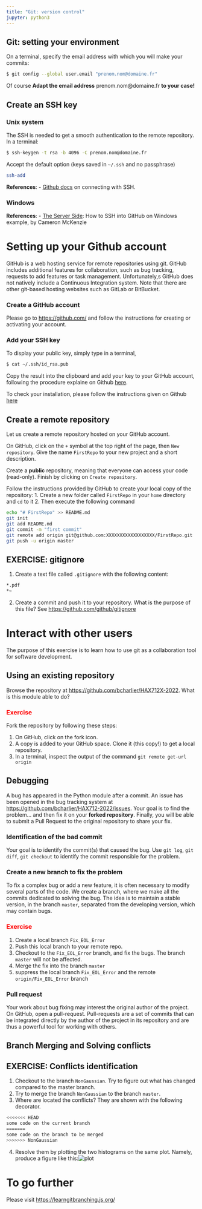 ```yaml
---
title: "Git: version control"
jupyter: python3
---
```


## Git: setting your environment

On a terminal, specify the email address with which you will make your commits:
```bash
$ git config --global user.email "prenom.nom@domaine.fr"
```
Of course **Adapt the email address** prenom.nom@domaine.fr **to your case!**

## Create an SSH key

### Unix system

The SSH is needed to get a smooth authentication to the remote repository. In a terminal:
```bash
$ ssh-keygen -t rsa -b 4096 -C prenom.nom@domaine.fr
```
Accept the default option (keys saved in `~/.ssh` and no passphrase)

```bash
ssh-add
```
**References**:
- [Github docs](https://help.github.com/en/github/authenticating-to-github/generating-a-new-ssh-key-and-adding-it-to-the-ssh-agent) on connecting with SSH.

### Windows

**References**:
- [The Server Side](https://www.theserverside.com/blog/Coffee-Talk-Java-News-Stories-and-Opinions/GitHub-SSH-Windows-Example): How to SSH into GitHub on Windows example, by Cameron McKenzie

# Setting up your Github account

GitHub is a web hosting service for remote repositories using git. GitHub includes additional features for collaboration, such as bug tracking, requests to add features or task management. Unfortunately,s GitHub does not natively include a Continuous Integration system. Note that there are other git-based hosting websites such as GitLab or BitBucket.

### Create a GitHub account

Please go to <https://github.com/> and follow the instructions for creating or activating your account.

### Add your SSH key

To display your public key, simply type in a terminal,
```bash
$ cat ~/.ssh/id_rsa.pub
```
Copy the result into the clipboard and add your key to your GitHub account, following the procedure explaine on Github [here](https://help.github.com/en/github/authenticating-to-github/adding-a-new-ssh-key-to-your-github-account).

To check your installation, please follow the instructions given on Github [here](https://help.github.com/en/github/authenticating-to-github/testing-your-ssh-connection)


## Create a remote repository

Let us create a remote repository hosted on your GitHub account.

On GitHub, click on the `+` symbol at the top right of the page, then `New repository`. Give the name `FirstRepo` to your new project and a short description.

Create a **public** repository, meaning that everyone can access your code (read-only). Finish by clicking on `Create repository`.


Follow the instructions provided by GitHub to create your local copy of the repository:
1. Create a new folder called `FirstRepo` in your `home` directory and `cd` to it
2. Then execute the following command
```bash
echo "# FirstRepo" >> README.md
git init
git add README.md
git commit -m "first commit"
git remote add origin git@github.com:XXXXXXXXXXXXXXXXXX/FirstRepo.git
git push -u origin master
```

::: {.callout-important appearance='default' icon="false"}
##  EXERCISE: gitignore

  1. Create a text file called `.gitignore` with the following content:
```bash
*.pdf
*~
```
  2. Create a commit and push it to your repository. What is the purpose of this file? See <https://github.com/github/gitignore>
:::

# Interact with other users

The purpose of this exercise is to learn how to use git as a collaboration tool for software development.

## Using an existing repository

Browse the repository at <https://github.com/bcharlier/HAX712X-2022>. What is this module able to do?



### <font color='red'>Exercise</font>
Fork the repository by following these steps:

  1. On GitHub, click on the fork icon.
  2. A copy is added to your GitHub space. Clone it (this copy!) to get a local repository.
  3. In a terminal, inspect the output of the command `git remote get-url origin`

## Debugging

A bug has appeared in the Python module after a commit. An issue has been opened in the bug tracking system at <https://github.com/bcharlier/HAX712-2022/issues>. Your goal is to find the problem... and then fix it on your **forked repository**. Finally, you will be able to submit a Pull Request to the original repository to share your fix.

### Identification of the bad commit

Your goal is to identify the commit(s) that caused the bug. Use `git log`, `git diff`, `git checkout` to identify the commit responsible for the problem.

### Create a new branch to fix the problem

To fix a complex bug or add a new feature, it is often necessary to modify several parts of the code.
We create a branch, where we make all the commits dedicated to solving the bug. The idea is to maintain a stable version, in the branch `master`, separated from the developing version, which may contain bugs.


### <font color='red'> Exercise</font>

  1. Create a local branch `Fix_EOL_Error`
  2. Push this local branch to your remote repo.
  3. Checkout to the `Fix_EOL_Error` branch, and fix the bugs. The branch `master` will not be affected.
  4. Merge the fix into the branch `master`
  5. suppress the local branch `Fix_EOL_Error` and the remote `origin/Fix_EOL_Error` branch

### Pull request

Your work about bug fixing may interest the original author of the project. On GitHub, open a pull-request. Pull-requests are a set of commits that can be integrated directly by the author of the project in its repository and are thus a powerful tool for working with others.

## Branch Merging and Solving conflicts

::: {.callout-important appearance='default' icon="false"}
##  EXERCISE: Conflicts identification

  1. Checkout to the branch `NonGaussian`. Try to figure out what has changed compared to the master branch.
  2. Try to merge the branch `NonGaussian` to the branch `master`.
  3. Where are located the conflicts? They are shown with the following decorator.
  ```bash
  <<<<<<< HEAD
  some code on the current branch
  =======
  some code on the branch to be merged
  >>>>>>> NonGaussian
  ```
  4. Resolve them by plotting the two histograms on the same plot. Namely, produce a figure like this:![plot](plot.png)
:::

# To go further

Please visit <https://learngitbranching.js.org/>

